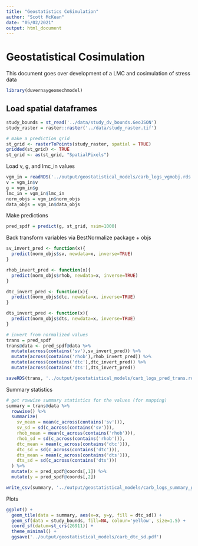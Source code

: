 ```yaml
---
title: "Geostatistics CoSimulation"
author: "Scott McKean"
date: "05/02/2021"
output: html_document
---
```


# Geostatistical Cosimulation

This document goes over development of a LMC and cosimulation of stress data

```r
library(duvernaygeomechmodel)
```

## Load spatial dataframes

```r
study_bounds = st_read('../data/study_dv_bounds.GeoJSON')
study_raster = raster::raster('../data/study_raster.tif')

# make a prediction grid
st_grid <- rasterToPoints(study_raster, spatial = TRUE)
gridded(st_grid) <- TRUE
st_grid <- as(st_grid, "SpatialPixels")
```
Load v, g, and lmc_in values

```r
vgm_in = readRDS('../output/geostatistical_models/carb_logs_vgmobj.rds')
v = vgm_in$v
g = vgm_in$g
lmc_in = vgm_in$lmc_in
norm_objs = vgm_in$norm_objs
data_objs = vgm_in$data_objs
```

Make predictions

```r
pred_spdf = predict(g, st_grid, nsim=1000)
```
Back transform variables via BestNormalize package + objs

```r
sv_invert_pred <- function(x){
  predict(norm_objs$sv, newdata=x, inverse=TRUE)
}

rhob_invert_pred <- function(x){
  predict(norm_objs$rhob, newdata=x, inverse=TRUE)
}

dtc_invert_pred <- function(x){
  predict(norm_objs$dtc, newdata=x, inverse=TRUE)
}

dts_invert_pred <- function(x){
  predict(norm_objs$dts, newdata=x, inverse=TRUE)
}

# invert from normalized values
trans = pred_spdf
trans@data <- pred_spdf@data %>%
  mutate(across(contains('sv'),sv_invert_pred)) %>%
  mutate(across(contains('rhob'),rhob_invert_pred)) %>%
  mutate(across(contains('dtc'),dtc_invert_pred)) %>%
  mutate(across(contains('dts'),dts_invert_pred))

saveRDS(trans, '../output/geostatistical_models/carb_logs_pred_trans.rds')
```

Summary statistics

```r
# get rowwise summary statistics for the values (for mapping)
summary = trans@data %>%
  rowwise() %>%
  summarize(
    sv_mean = mean(c_across(contains('sv'))),
    sv_sd = sd(c_across(contains('sv'))),
    rhob_mean = mean(c_across(contains('rhob'))),
    rhob_sd = sd(c_across(contains('rhob'))),
    dtc_mean = mean(c_across(contains('dtc'))),
    dtc_sd = sd(c_across(contains('dtc'))),
    dts_mean = mean(c_across(contains('dts'))),
    dts_sd = sd(c_across(contains('dts')))
  ) %>%
  mutate(x = pred_spdf@coords[,1]) %>%
  mutate(y = pred_spdf@coords[,2])

write_csv(summary, '../output/geostatistical_models/carb_logs_summary_grid.csv')
```

Plots

```r
ggplot() +
  geom_tile(data = summary, aes(x=x, y=y, fill = dtc_sd)) +
  geom_sf(data = study_bounds, fill=NA, colour='yellow', size=1.5) +
  coord_sf(datum=st_crs(26911)) +
  theme_minimal() +
  ggsave('../output/geostatistical_models/carb_dtc_sd.pdf')
```
